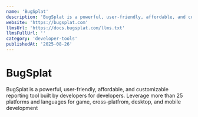 ```yaml
---
name: 'BugSplat'
description: 'BugSplat is a powerful, user-friendly, affordable, and customizable reporting tool built by developers for developers. Leverage more than 25 platforms and languages for game, cross-platfrom, desktop, and mobile development'
website: 'https://bugsplat.com'
llmsUrl: 'https://docs.bugsplat.com/llms.txt'
llmsFullUrl: ''
category: 'developer-tools'
publishedAt: '2025-08-26'
---
```


# BugSplat

BugSplat is a powerful, user-friendly, affordable, and customizable reporting tool built by developers for developers. Leverage more than 25 platforms and languages for game, cross-platfrom, desktop, and mobile development
